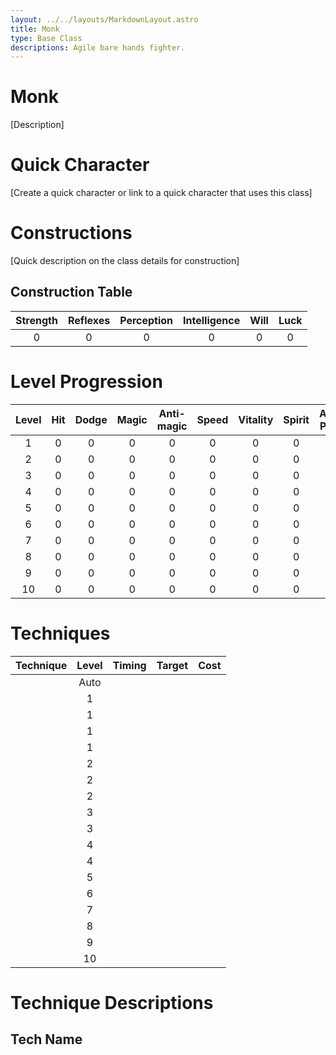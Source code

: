 ```yaml
---
layout: ../../layouts/MarkdownLayout.astro
title: Monk
type: Base Class
descriptions: Agile bare hands fighter.
---
```


# Monk

[Description]

# Quick Character

[Create a quick character or link to a quick character that uses this class]

# Constructions

[Quick description on the class details for construction]

## Construction Table

| Strength | Reflexes | Perception | Intelligence | Will | Luck |
| :------: | :------: | :--------: | :----------: | :--: | :--: |
|    0     |    0     |     0      |      0       |  0   |  0   |

# Level Progression

| Level | Hit | Dodge | Magic | Anti-magic | Speed | Vitality | Spirit | Attack Power |
| :---: | :-: | :---: | :---: | :--------: | :---: | :------: | :----: | :----------: |
|   1   |  0  |   0   |   0   |     0      |   0   |    0     |   0    |      0       |
|   2   |  0  |   0   |   0   |     0      |   0   |    0     |   0    |      0       |
|   3   |  0  |   0   |   0   |     0      |   0   |    0     |   0    |      0       |
|   4   |  0  |   0   |   0   |     0      |   0   |    0     |   0    |      0       |
|   5   |  0  |   0   |   0   |     0      |   0   |    0     |   0    |      0       |
|   6   |  0  |   0   |   0   |     0      |   0   |    0     |   0    |      0       |
|   7   |  0  |   0   |   0   |     0      |   0   |    0     |   0    |      0       |
|   8   |  0  |   0   |   0   |     0      |   0   |    0     |   0    |      0       |
|   9   |  0  |   0   |   0   |     0      |   0   |    0     |   0    |      0       |
|  10   |  0  |   0   |   0   |     0      |   0   |    0     |   0    |      0       |

# Techniques

| Technique | Level | Timing | Target | Cost |
| :-------- | :---: | :----: | :----- | :--: |
|           | Auto  |        |        |      |
|           |   1   |        |        |      |
|           |   1   |        |        |      |
|           |   1   |        |        |      |
|           |   1   |        |        |      |
|           |   2   |        |        |      |
|           |   2   |        |        |      |
|           |   2   |        |        |      |
|           |   3   |        |        |      |
|           |   3   |        |        |      |
|           |   4   |        |        |      |
|           |   4   |        |        |      |
|           |   5   |        |        |      |
|           |   6   |        |        |      |
|           |   7   |        |        |      |
|           |   8   |        |        |      |
|           |   9   |        |        |      |
|           |  10   |        |        |      |

# Technique Descriptions

## Tech Name
